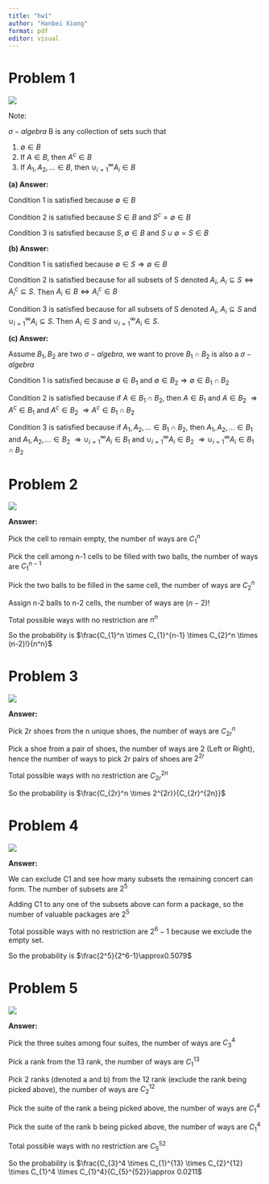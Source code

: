 ```yaml
---
title: "hw1"
author: "Hanbei Xiong"
format: pdf
editor: visual
---
```


# Problem 1

![](images/4501705890498_.pic.jpg)

Note:

$\sigma-algebra$ B is any collection of sets such that

1.  $\emptyset\in B$
2.  If $A\in B$, then $A^c\in B$
3.  If $A_1,A_2,...\in B$, then $\cup_{i=1}^{\infty}A_i\in B$

**(a) Answer:**

Condition 1 is satisfied because $\emptyset\in B$

Condition 2 is satisfied because $S\in B$ and $S^c=\emptyset\in B$

Condition 3 is satisfied because $S,\emptyset\in B$ and $S\cup \emptyset =S\in B$

**(b) Answer:**

Condition 1 is satisfied because $\emptyset\in S \Rightarrow\emptyset\in B$

Condition 2 is satisfied because for all subsets of S denoted $A_i$, $A_i\subseteq S \iff A_i^c \subseteq S$. Then $A_i\in B\iff A_i^c\in B$

Condition 3 is satisfied because for all subsets of S denoted $A_i$, $A_i\subseteq S$ and $\cup_{i=1}^{\infty}A_i\subseteq S$. Then $A_i\in S$ and $\cup_{i=1}^{\infty}A_i \in S$.

**(c) Answer:**

Assume $B_1,B_2$ are two $\sigma-algebra$, we want to prove $B_1\cap B_2$ is also a $\sigma-algebra$

Condition 1 is satisfied because $\emptyset\in B_1$ and $\emptyset\in B_2 \Rightarrow \emptyset\in B_1\cap B_2$

Condition 2 is satisfied because if $A\in B_1\cap B_2$, then $A\in B_1$ and $A\in B_2$ $\Rightarrow A^c\in B_1$ and $A^c\in B_2$ $\Rightarrow A^c\in B_1\cap B_2$

Condition 3 is satisfied because if $A_1,A_2,...\in B_1\cap B_2$, then $A_1,A_2,...\in B_1$ and $A_1,A_2,...\in B_2$ $\Rightarrow \cup_{i=1}^{\infty}A_i\in B_1$ and $\cup_{i=1}^{\infty}A_i\in B_2$ $\Rightarrow \cup_{i=1}^{\infty}A_i\in B_1\cap B_2$

# Problem 2

![](images/4511705890506_.pic.jpg)

**Answer:**

Pick the cell to remain empty, the number of ways are $C_{1}^n$

Pick the cell among n-1 cells to be filled with two balls, the number of ways are $C_{1}^{n-1}$

Pick the two balls to be filled in the same cell, the number of ways are $C_{2}^n$

Assign n-2 balls to n-2 cells, the number of ways are $(n-2)!$

Total possible ways with no restriction are $n^n$

So the probability is $\frac{C_{1}^n \times C_{1}^{n-1} \times C_{2}^n \times (n-2)!}{n^n}$

# Problem 3

![](images/4521705890513_.pic.jpg)

**Answer:**

Pick 2r shoes from the n unique shoes, the number of ways are $C_{2r}^n$

Pick a shoe from a pair of shoes, the number of ways are 2 (Left or Right), hence the number of ways to pick 2r pairs of shoes are $2^{2r}$

Total possible ways with no restriction are $C_{2r}^{2n}$

So the probability is $\frac{C_{2r}^n \times 2^{2r}}{C_{2r}^{2n}}$

# Problem 4

![](images/4531705890521_.pic.jpg)

**Answer:**

We can exclude C1 and see how many subsets the remaining concert can form. The number of subsets are $2^5$

Adding C1 to any one of the subsets above can form a package, so the number of valuable packages are $2^5$

Total possible ways with no restriction are $2^6-1$ because we exclude the empty set.

So the probability is $\frac{2^5}{2^6-1}\approx0.5079$

# Problem 5

![](images/4541705890527_.pic.jpg)

**Answer:**

Pick the three suites among four suites, the number of ways are $C_{3}^4$

Pick a rank from the 13 rank, the number of ways are $C_{1}^{13}$

Pick 2 ranks (denoted a and b) from the 12 rank (exclude the rank being picked above), the number of ways are $C_{2}^{12}$

Pick the suite of the rank a being picked above, the number of ways are $C_{1}^4$

Pick the suite of the rank b being picked above, the number of ways are $C_{1}^4$

Total possible ways with no restriction are $C_{5}^{52}$

So the probability is $\frac{C_{3}^4 \times C_{1}^{13} \times C_{2}^{12} \times C_{1}^4 \times C_{1}^4}{C_{5}^{52}}\approx 0.0211$
